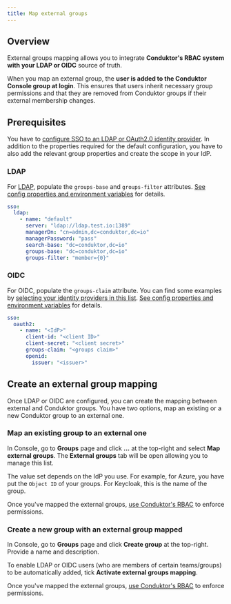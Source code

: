```yaml
---
title: Map external groups
---
```


## Overview

External groups mapping allows you to integrate **Conduktor's RBAC system with your LDAP or OIDC** source of truth.

When you map an external group, the **user is added to the Conduktor Console group at login**. This ensures that users inherit necessary group permissions and that they are removed from Conduktor groups if their external membership changes.

## Prerequisites

You have to [configure SSO to an LDAP or OAuth2.0 identity provider](/platform/category/configure-sso/). In addition to the properties required for the default configuration, you have to also add the relevant group properties and create the scope in your IdP.

### LDAP

For [LDAP](/platform/get-started/configuration/user-authentication/SSO/ldap/), populate the `groups-base` and `groups-filter` attributes. [See config properties and environment variables](/platform/get-started/configuration/env-variables/#ldap-properties) for details.

```yaml title="platform-config.yaml"
sso:
  ldap:
    - name: "default"
      server: "ldap://ldap.test.io:1389"
      managerDn: "cn=admin,dc=conduktor,dc=io"
      managerPassword: "pass"
      search-base: "dc=conduktor,dc=io"
      groups-base: "dc=conduktor,dc=io"
      groups-filter: "member={0}"
```

### OIDC

For OIDC, populate the `groups-claim` attribute. You can find some examples by [selecting your identity providers in this list](/platform/category/configure-sso/). [See config properties and environment variables](/platform/get-started/configuration/env-variables/#oauth2-properties) for details.

```yaml title="platform-config.yaml"
sso:
  oauth2:
    - name: "<IdP>"
      client-id: "<client ID>"
      client-secret: "<client secret>"
      groups-claim: "<groups claim>"
      openid:
        issuer: "<issuer>"
```

## Create an external group mapping

Once LDAP or OIDC are configured, you can create the mapping between external and Conduktor groups. You have two options, map an existing or a new Conduktor group to an external one.

### Map an existing group to an external one

In Console, go to **Groups** page and click **...** at the top-right and select **Map external groups**. The **External groups** tab will be open allowing you to manage this list.

The value set depends on the IdP you use. For example, for Azure, you have put the `Object ID` of your groups. For Keycloak, this is the name of the group.

Once you've mapped the external groups, [use Conduktor's RBAC](/platform/navigation/settings/rbac/) to enforce permissions.

### Create a new group with an external group mapped

In Console, go to **Groups** page and click **Create group** at the top-right. Provide a name and description.

To enable LDAP or OIDC users (who are members of certain teams/groups) to be automatically added, tick **Activate external groups mapping**.

Once you've mapped the external groups, [use Conduktor's RBAC](/platform/navigation/settings/rbac/) to enforce permissions.

